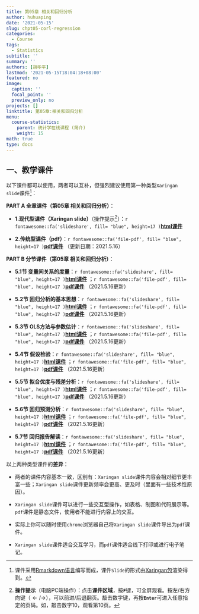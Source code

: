 ```yaml
---
title: 第05章 相关和回归分析
author: huhuaping
date: '2021-05-15'
slug: chpt05-corl-regression
categories:
  - Course
tags:
  - Statistics
subtitle: ''
summary: ''
authors: [胡华平]
lastmod: '2021-05-15T18:04:18+08:00'
featured: no
image:
  caption: ''
  focal_point: ''
  preview_only: no
projects: []
linktitle: 第05章:相关和回归分析
menu:
  course-statistics:
    parent: 统计学在线课程 (简介)
    weight: 15
math: true
type: docs
---
```


## 一、教学课件

以下课件都可以使用，两者可以互补，但强烈建议使用第一种类型`Xaringan slide`课件[^a]：

**PART A 全章课件（第05章 相关和回归分析）**：

- **1.现代型课件（Xaringan slide）**（操作提示[^b]）：`r fontawesome::fa('slideshare', fill= "blue", height=17 )`[**html课件**](/course-statistics/03-slide-class/05-00-index.html) 

- **2.传统型课件（pdf）**：`r fontawesome::fa('file-pdf', fill= "blue", height=17 )`[**pdf课件**](/course-statistics/material/05-00-index.pdf) （更新日期：2021.5.16）

**PART B 分节课件（第05章 相关和回归分析）**：

- **5.1节 变量间关系的度量**：`r fontawesome::fa('slideshare', fill= "blue", height=17 )`[**html课件**](/course-statistics/03-slide-class/05-01-relationship.html) ；`r fontawesome::fa('file-pdf', fill= "blue", height=17 )`[**pdf课件**](/course-statistics/material/05-01-relationship.pdf) （2021.5.16更新）

- **5.2节 回归分析的基本思想**：`r fontawesome::fa('slideshare', fill= "blue", height=17 )`[**html课件**](/course-statistics/03-slide-class/05-02-reg-basic.html) ；`r fontawesome::fa('file-pdf', fill= "blue", height=17 )`[**pdf课件**](/course-statistics/material/05-02-reg-basic.pdf) （2021.5.16更新）

- **5.3节 OLS方法与参数估计**：`r fontawesome::fa('slideshare', fill= "blue", height=17 )`[**html课件**](/course-statistics/03-slide-class/05-03-reg-ols.html) ；`r fontawesome::fa('file-pdf', fill= "blue", height=17 )`[**pdf课件**](/course-statistics/material/05-03-reg-ols.pdf) （2021.5.16更新）

- **5.4节 假设检验**：`r fontawesome::fa('slideshare', fill= "blue", height=17 )`[**html课件**](/course-statistics/03-slide-class/05-04-reg-hypothesis.html) ；`r fontawesome::fa('file-pdf', fill= "blue", height=17 )`[**pdf课件**](/course-statistics/material/05-04-reg-hypothesis.pdf) （2021.5.16更新）

- **5.5节 拟合优度与残差分析**：`r fontawesome::fa('slideshare', fill= "blue", height=17 )`[**html课件**](/course-statistics/03-slide-class/05-05-reg-goodness.html) ；`r fontawesome::fa('file-pdf', fill= "blue", height=17 )`[**pdf课件**](/course-statistics/material/05-05-reg-goodness.pdf) （2021.5.16更新）

- **5.6节 回归预测分析**：`r fontawesome::fa('slideshare', fill= "blue", height=17 )`[**html课件**](/course-statistics/03-slide-class/05-06-reg-forecast.html) ；`r fontawesome::fa('file-pdf', fill= "blue", height=17 )`[**pdf课件**](/course-statistics/material/05-06-reg-forecast.pdf) （2021.5.16更新）

- **5.7节 回归报告解读**：`r fontawesome::fa('slideshare', fill= "blue", height=17 )`[**html课件**](/course-statistics/03-slide-class/05-07-reg-report.html) ；`r fontawesome::fa('file-pdf', fill= "blue", height=17 )`[**pdf课件**](/course-statistics/material/05-07-reg-report.pdf) （2021.5.16更新）


以上两种类型课件的**差异**：

- 两者的课件内容基本一致，区别有：`Xaringan slide`课件内容会相对细节更丰富一些；`Xaringan slide`课件更新频率会更高、更及时（里面有一些技术性原因）。

- `Xaringan slide`课件可以进行一些交互型操作，如表格、制图和代码展示等。`pdf`课件是静态文件，使用者不能进行内容上的交互。

- 实际上你可以随时使用`chrome`浏览器自己将`Xaringan slide`课件导出为`pdf`课件。

- `Xaringan slide`课件适合交互学习，而`pdf`课件适合线下打印或进行电子笔记。


<!---footnote following--->

[^a]:课件采用[Rmarkdown语言](https://rmarkdown.rstudio.com/)编写而成，课件`Slide`的形式由[Xaringan包](https://github.com/yihui/xaringan)渲染得到。

[^b]:**操作提示**（电脑PC端操作）：点击**课件区域**，按**`F`**键，可全屏观看。按左/右方向键（$\leftarrow/\rightarrow$），可以前进/后退翻页。敲击数字键，再按**`Enter`**可进入任意指定的页码。如，敲击数字10，观看第10页。


